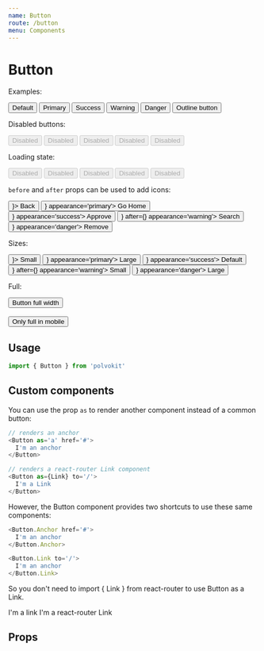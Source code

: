 ```yaml
---
name: Button
route: /button
menu: Components
---
```



# Button

Examples:

<Playground>
  <div>
    <Button>
      Default
    </Button>
    <Button appearance='primary'>
      Primary
    </Button>
    <Button appearance='success'>
      Success
    </Button>
    <Button appearance='warning'>
      Warning
    </Button>
    <Button appearance='danger'>
      Danger
    </Button>
    <Button outline>
      Outline button
    </Button>
  </div>
</Playground>

Disabled buttons:

<Playground>
  <div>
    <Button disabled>
      Disabled
    </Button>
    <Button disabled appearance='primary'>
      Disabled
    </Button>
    <Button disabled appearance='success'>
      Disabled
    </Button>
    <Button disabled appearance='warning'>
      Disabled
    </Button>
    <Button disabled appearance='danger'>
      Disabled
    </Button>
  </div>
</Playground>

Loading state:

<Playground>
  <div>
    <Button loading disabled>
      Disabled
    </Button>
    <Button loading disabled appearance='primary'>
      Disabled
    </Button>
    <Button loading disabled appearance='success'>
      Disabled
    </Button>
    <Button loading disabled appearance='warning'>
      Disabled
    </Button>
    <Button loading disabled appearance='danger'>
      Disabled
    </Button>
  </div>
</Playground>

`before` and `after` props can be used to add icons:

<Playground>
  <div>
    <Button before={<Icon icon='arrow-left' />}>
       Back
    </Button>
    <Button before={<Icon icon='home' />} appearance='primary'>
      Go Home
    </Button>
    <Button after={<Icon icon='check' />} appearance='success'>
      Approve
    </Button>
    <Button before={<Icon icon='search' />} after={<Icon icon='search' />} appearance='warning'>
      Search
    </Button>
    <Button before={<Icon icon='trash' />} appearance='danger'>
      Remove
    </Button>
  </div>
</Playground>

Sizes:

<Playground>
  <div>
    <Button size='small' before={<Icon icon='arrow-left' />}>
       Small
    </Button>
    <Button size='large' before={<Icon icon='home' />} appearance='primary'>
      Large
    </Button>
    <Button size='default' after={<Icon icon='check' />} appearance='success'>
      Default
    </Button>
    <Button size='small' before={<Icon icon='search' />} after={<Icon icon='search' />} appearance='warning'>
      Small
    </Button>
    <Button size='large' before={<Icon icon='trash' />} appearance='danger'>
      Large
    </Button>
  </div>
</Playground>

Full:

<Playground>
  <Button full appeareance='primary'>
    Button full width
  </Button>
  <br /><br />
  <Button fullAt='medium' appeareance='primary'>
    Only full in mobile
  </Button>
</Playground>

## Usage

```js
import { Button } from 'polvokit'
```

## Custom components

You can use the prop `as` to render another component instead of a common button:

```js
// renders an anchor
<Button as='a' href='#'>
  I'm an anchor
</Button>
```

```js
// renders a react-router Link component
<Button as={Link} to='/'>
  I'm a Link
</Button>
```

However, the Button component provides two shortcuts to use these same components:

```js
<Button.Anchor href='#'>
  I'm an anchor
</Button.Anchor>
```

```js
<Button.Link to='/'>
  I'm an anchor
</Button.Link>
```

So you don't need to import { Link } from react-router to use Button as a Link.

<Playground>
  <div>
    <Button.Anchor href='#'>
      I'm a link
    </Button.Anchor>
    <MemoryRouter>
      <Button.Link to='/'>
        I'm a react-router Link
      </Button.Link>
    </MemoryRouter>
  </div>
</Playground>

## Props

<Props of={Button} />

